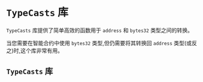 # `TypeCasts` 库

`TypeCasts` 库提供了简单高效的函数用于 `address` 和 `bytes32` 类型之间的转换。

当您需要在智能合约中使用 `bytes32` 类型,但仍需要将其转换回 `address` 类型(或反之)时,这个库非常有用。

## `TypeCasts` 库

```solidity file=<rootDir>/node_modules/@hyperlane-xyz/core/contracts/libs/TypeCasts.sol

```
